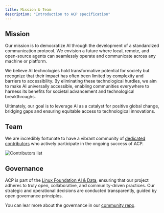 ```yaml
---
title: Mission & Team
description: "Introduction to ACP specification"
---
```


## Mission

Our mission is to democratize AI through the development of a standardized communication protocol. We envision a future where local, remote, and open-source agents can seamlessly operate and communicate across any machine or platform.

We believe AI technologies hold transformative potential for society but recognize that their impact has often been limited by complexity and barriers to accessibility. By eliminating these technological hurdles, we aim to make AI universally accessible, enabling communities everywhere to harness its benefits for societal advancement and technological breakthroughs.

Ultimately, our goal is to leverage AI as a catalyst for positive global change, bridging gaps and ensuring equitable access to technological innovations.

## Team

We are incredibly fortunate to have a vibrant community of [dedicated contributors](https://github.com/i-am-bee/beeai/graphs/contributors) who actively participate in the ongoing success of ACP.

![Contributors list](https://contrib.rocks/image?repo=i-am-bee/beeai)

## Governance

ACP is part of the [Linux Foundation AI & Data](https://lfaidata.foundation/), ensuring that our project adheres to truly open, collaborative, and community-driven practices. Our strategic and operational decisions are conducted transparently, guided by open governance principles.

You can lear more about the governance in our [community repo](https://github.com/i-am-bee/community).
